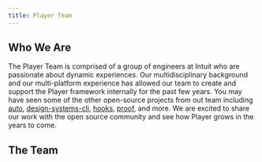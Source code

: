 ```yaml
---
title: Player Team
---
```


## Who We Are

The Player Team is comprised of a group of engineers at Intuit who are passionate about dynamic experiences. Our multidisciplinary background and our multi-platform experience has allowed our team to create and support the Player framework internally for the past few years. You may have seen some of the other open-source projects from out team including [auto](https://github.com/intuit/auto), [design-systems-cli](https://github.com/intuit/design-systems-cli), [hooks](https://github.com/intuit/hooks), [proof](https://github.com/intuit/proof), and more. We are excited to share our work with the open source community and see how Player grows in the years to come.

## The Team


<PlayerTeam />
